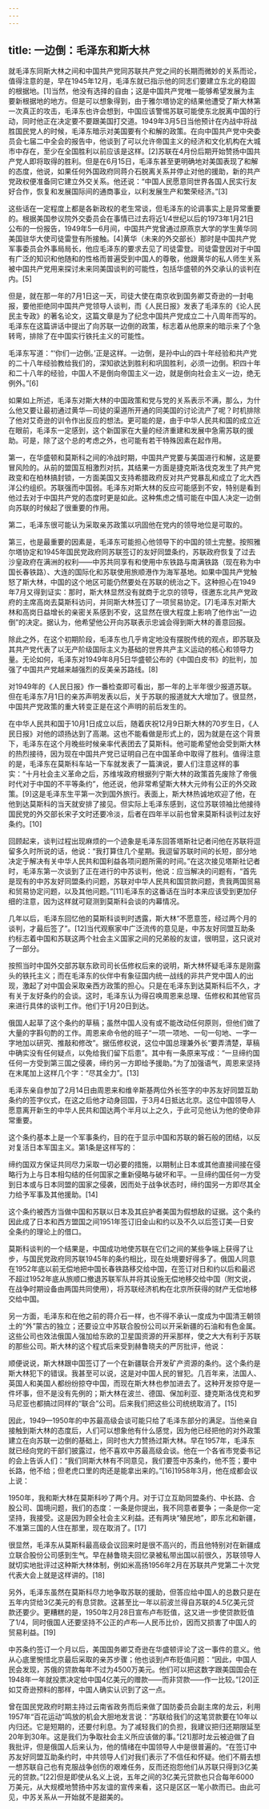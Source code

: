 ```yaml
---
---
---
```

title: 一边倒：毛泽东和斯大林
---



就毛泽东同斯大林之间和中国共产党同苏联共产党之间的长期而微妙的关系而论，值得注意的是，早在1945年12月，毛泽东就已指示他的同志们要建立东北的稳固的根据地。[1]当然，他没有选择的自由；这是中国共产党唯一能够希望发展为主要新根据地的地方。但是可以想象得到，由于雅尔塔协定的结果他遭受了斯大林第一次真正的攻击，毛泽东也许会想到，中国应该警惕苏联可能使东北脱离中国的行动，同时他正在决定要不要跟美国打交道。1949年3月5日当他预计在内战中将战胜国民党人的时候，毛泽东暗示对美国要有个和解的政策。在向中国共产党中央委员会七届二中全会的报告中，他谈到了可以允许帝国主义的经济和文化机构在大城市中存在，至少在全国胜利以前应该是这样。[2]苏联在4月份后期开始赞扬中国共产党人即将取得的胜利。但是在6月15日，毛泽东甚至更明确地对美国表现了和解的态度，他说，如果任何外国政府同蒋介石脱离关系并停止对他的援助，新的共产党政权便准备同它建立外交关系。他还说：“中国人民愿意同世界各国人民实行友好合作，恢复和发展国际间的通商事业，以利发展生产和繁荣经济。”[3]

这些话在一定程度上都是各新政权的老生常谈，但毛泽东的论调事实上是异常重要的。根据美国参议院外交委员会在事情已过去将近1/4世纪以后的1973年1月21日公布的一份报告，1949年5—6月间，中国共产党曾通过原燕京大学的学生黄华同美国驻华大使司徒雷登有所接触。[4]黄华（未来的外交部长）那时是中国共产党军事委员会外事局局长，他应毛泽东的要求去见了司徒雷登。司徒雷登因对于中国有广泛的知识和他随和的性格而普遍受到中国人的尊敬，他跟黄华的私人师生关系被中国共产党用来探讨未来同美国谈判的可能性，包括华盛顿的外交承认的谈判在内。[5]

但是，就在那一年的7月1日这一天，司徒大使在南京收到国务卿艾奇逊的一封电报，要他拒绝同中国共产党领导人谈判，而《人民日报》发表了毛泽东的《论人民民主专政》的著名论文，这篇文章是为了纪念中国共产党成立二十八周年而写的。毛泽东在这篇讲话中提出了向苏联一边倒的政策，标志着从他原来的暗示来了个急转弯，排除了在中国实行铁托主义的可能性。

毛泽东写道：“‘你们一边倒。’正是这样。一边倒，是孙中山的四十年经验和共产党的二十八年经验教给我们的，深知欲达到胜利和巩固胜利，必须一边倒。积四十年和二十八年的经验，中国人不是倒向帝国主义一边，就是倒向社会主义一边，绝无例外。”[6]

如果如上所述，毛泽东对斯大林的中国政策和党与党的关系表示不满，那么，为什么他又要让最初通过黄华—司徒的渠道所开通的同美国的讨论流产了呢？时机排除了他对艾奇逊的训令作出反应的想法。更可能的是，由于中华人民共和国的成立近在眼前，毛泽东一定感到，这个新国家在大量的经济重建和发展中急需苏联的援助。可是，除了这个总的考虑之外，也可能有若干特殊因素在起作用。

第一，在华盛顿和莫斯科之间的冷战时期，中国共产党要与美国进行和解，这是要冒风险的。从前的盟国互相激烈对抗，其结果一方面是捷克斯洛伐克发生了共产党政变和在柏林搞封锁，一方面美国又支持希腊政府反对共产党暴乱和成立了北大西洋公约组织。苏联强而中国弱。毛泽东对斯大林的反应可能感到不安，特别是看到他过去对于中国共产党的态度时更是如此。这种焦虑之情可能在中国人决定一边倒向苏联的时候起了很重要的作用。

第二，毛泽东很可能认为采取亲苏政策以巩固他在党内的领导地位是可取的。

第三，也是最重要的因素是，毛泽东可能担心他领导下的中国的领土完整。按照雅尔塔协定和1945年国民党政府同苏联签订的友好同盟条约，苏联政府恢复了过去沙皇政府在满洲的权利——中苏共同享有和使用中东铁路与南满铁路（现在称为中国长春铁路）、大连的国际化和苏联使用旅顺港作为海军基地。如果中国共产党触怒了斯大林，中国的这个地区可能仍然要处在苏联的统治之下。这种担心在1949年7月又得到证实：那时，斯大林显然没有就商于北京的领导，径邀东北共产党政府的主席高岗去莫斯科访问，并同斯大林签订了一项贸易协定。[7]毛泽东对斯大林和高岗日益增长的亲密关系感到不安，这显然在很大程度上影响了他作出“一边倒”的决定。据认为，他希望他公开向苏联表示忠诚会得到斯大林的善意回报。

除此之外，在这个初期阶段，毛泽东也几乎肯定地没有摆脱传统的观点，即苏联及其共产党代表了以无产阶级国际主义为基础的世界共产主义运动的核心和领导力量。无论如何，毛泽东对1949年8月5日华盛顿公布的《中国白皮书》的批判，加强了中国共产党越来越强烈的反美亲苏路线。[8]

对1949年的《人民日报》作一番检查即可看出，那一年的上半年很少报道苏联。但在毛泽东7月1日的亲苏声明发表以后，关于苏联的报道就大大增加了。很显然，中国共产党政策的重大转变正是在这个声明的前后发生的。

在中华人民共和国于10月1日成立以后，随着庆祝12月9日斯大林的70岁生日，《人民日报》对他的颂扬达到了高潮。这也不能看做是形式上的，因为就是在这个背景下，毛泽东在这个月晚些时候亲率代表团去了莫斯科。他可能希望他会受到斯大林的热烈接待，因为现在中国共产党已证明自己在中国革命中取得了胜利。值得注意的是，毛泽东在莫斯科车站一下车就发表了一篇演说，要人们注意这样的事实：“十月社会主义革命之后，苏维埃政府根据列宁斯大林的政策首先废除了帝俄时代对于中国的不平等条约”，他还说，他非常希望斯大林大元帅有公正的外交政策。[9]这是毛泽东生平第一次到国外旅行。表面上，斯大林热诚地欢迎了他，在他到达莫斯科的当天就安排了接见。但实际上毛泽东感到，这位苏联领袖比他接待国民党的外交部长宋子文时还要冷淡，后者在四年半以前也曾来莫斯科谈判过友好条约。[10]

回顾起来，谈判过程出现麻烦的一个迹象是毛泽东回答塔斯社记者问他在苏联将逗留多久时所说的话，他说：“我打算住几个星期。我逗留苏联时间的长短，部分地决定于解决有关中华人民共和国利益各项问题所需的时间。”在这次接见塔斯社记者时，毛泽东第一次谈到了正在进行的中苏谈判，他说：应当解决的问题有，“首先是现有的中苏友好同盟条约问题，苏联对中华人民共和国贷款问题，贵我两国贸易和贸易协定问题，以及其他问题。”[11]毛泽东的这番话在当时本来应该受到更加仔细的注意，因为这样就可窥测到莫斯科会谈的内幕情况。

几年以后，毛泽东回忆他的莫斯科谈判时透露，斯大林“不愿意签，经过两个月的谈判，才最后签了”。[12]当代观察家中广泛流传的意见是，中苏友好同盟互助条约标志着中国和苏联这两个社会主义国家之间的兄弟般的友谊，很明显，这只说对了一部分。

按照当时中国外交部苏联东欧司司长伍修权后来的说明，斯大林怀疑毛泽东是刚露头的铁托主义；而在毛泽东的伙伴中有象征国内统一战线的非共产党中国人的出现，激起了对中国会采取亲西方政策的担心。只是在毛泽东到达莫斯科后不久，才有关于友好条约的会谈。这时，毛泽东认为得召唤周恩来总理、伍修权和其他官员来进行具体的谈判工作。他们于1月20日到达。

俄国人起草了这个条约的草稿；虽然中国人没有或不能改动任何原则，但他们做了大量的字斟句酌的工作。周恩来命令他的班子“一项一项地、一句一句地、一字一字地加以研究、推敲和修改”。据伍修权说，这位中国总理兼外长“要弄清楚，草稿中确实没有任何疑点，以免给我们留下后患”。其中有一条原来写成：“一旦缔约国任何一方受到第三国之侵袭，缔约另一方即给予援助。”为了加强语气，周恩来坚持在末尾加上这样几个字：“尽其全力”。[13]

毛泽东亲自参加了2月14日由周恩来和维辛斯基两位外长签字的中苏友好同盟互助条约的签字仪式，在这之后他才动身回国，于3月4日抵达北京。这位中国领导人愿意离开新生的中华人民共和国达两个半月以上之久，于此可见他认为他的使命非常重要。

这个条约基本上是一个军事条约，目的在于显示中国和苏联的磐石般的团结，以反对复活日本军国主义。第1条是这样写的：

缔约国双方保证共同尽力采取一切必要的措施，以期制止日本或其他直接间接在侵略行为上与日本相勾结的任何国家之重新侵略与破坏和平。一旦缔约国任何一方受到日本或与日本同盟的国家之侵袭，因而处于战争状态时，缔约国另一方即尽其全力给予军事及其他援助。[14]



这个条约被西方当做中国和苏联以日本及其庇护者美国为假想敌的证据。这个条约因此成了日本和西方盟国之间1951年签订旧金山和约以及不久以后签订美—日安全条约的理论上的借口。

莫斯科谈判的一个结果是，中国成功地使苏联在它们之间的某些争端上获得了让步，与国民党政府同苏联1945年的条约相比，现在处境要好得多了。俄国人同意在1952年底以前无偿地把中国长春铁路移交给中国，在签订对日和约以后和最迟不超过1952年底从旅顺口撤退苏联军队并将其设施无偿地移交给中国（附文说，在战争时期设备由两国共同使用），将苏联经济机构在北京所获得的财产无偿地移交给中国。

另一方面，毛泽东和在他之前的蒋介石一样，也不得不承认一度成为中国清王朝领土的“外”蒙古的独立；还要设立中苏联合股份公司以开采新疆的石油和有色金属。这些公司也效法俄国人强加给东欧的卫星国资源的开采那样，使之大大有利于苏联的那些公司。斯大林的这个程式后来受到赫鲁晓夫的严厉批评，他说：

顺便说说，斯大林跟中国签订了一个在新疆联合开发矿产资源的条约。这个条约是斯大林犯下的错误。我甚至可以说，这是对中国人民的冒犯。几百年来，法国人、英国人和美国人都纷纷掠夺中国，而现在斯大林也参加进去了。这种开发掠夺是一件坏事，但不是没有先例的；斯大林在波兰、德国、保加利亚、捷克斯洛伐克和罗马尼亚也都搞过同样的“联合”公司。后来我们把这些公司统统取消了。[15]



因此，1949—1950年的中苏最高级会谈可能只给了毛泽东部分的满足。当他亲自接触到斯大林的态度后，人们可以想象他有什么感觉，因为他已经把他的对外政策建立在向苏联一边倒的基础上，同时也大力赞扬过斯大林。早在1957年，毛泽东就已经向党的干部们披露过，他不喜欢中苏最高级会谈。他在一个各省市党委书记的会上告诉人们：“我们同斯大林有不同意见，我们要签中苏条约，他不签；要中长路，他不给；但老虎口里的肉还是能拿出来的。”[16]1958年3月，他在成都会议上说：

1950年，我和斯大林在莫斯科吵了两个月。对于订立互助同盟条约、中长路、合股公司、国境问题，我们的态度：一条是你提出，我不同意者要争；一条是你一定坚持，我接受。这是因为顾全社会主义利益。还有两块“殖民地”，即东北和新疆，不准第三国的人住在那里，现在取消了。[17]



很显然，毛泽东从莫斯科最高级会议回来时是很不高兴的，而且他特别对在新疆成立联合股份公司感到生气。早在赫鲁晓夫回忆录被私带出国以前很久，苏联领导人就切实地批评过这种斯大林体制，例如米高扬1956年2月在苏联共产党第二十次党代表大会上就是这样讲的。[18]

另外，毛泽东虽然在莫斯科尽力地争取苏联的援助，但答应给中国人的总数只是在五年内贷给3亿美元的有息贷款。这甚至比一年以前波兰得自苏联的4.5亿美元贷款还要少。更糟糕的是，1950年2月28日宣布卢布贬值，这又进一步使贷款贬值了1/4，同时俄国人还要坚持不公正的卢布—人民币比价，因而又损害了中国人的贸易利益。[19]

中苏条约签订一个月以后，美国国务卿艾奇逊在华盛顿评论了这一事件的意义。他从心底里惋惜北京最后采取的亲苏步骤；他也谈到卢布贬值问题：“因此，中国人民会发现，苏俄的贷款每年不过为4500万美元。他们可以把这数字跟美国国会在1948年一年就投票决定给中国4亿美元的赠款——而非贷款——作一比较。”[20]正如艾奇逊预料的那样，中国人确实认识到了这一点。

曾在国民党政府时期主持过云南省政务而后来做了国防委员会副主席的龙云，利用1957年“百花运动”鸣放的机会大胆地发言说：“苏联给我们的这笔贷款要在10年以内归还。它是短期的，还要付利息。为了减轻我们的负担，我建议把归还期限延至20年到30年。这是我们为争取社会主义所应该做的事。”[21]那时龙云被迫做了自我批评，但是俄国人后来认为，他的情绪在中国领导人中是很普遍的。“在签订中苏友好同盟互助条约时，中共领导人们对我们表示了不信任和怀疑。他们不屑去想一想苏联自己也有克服战争创伤的艰难任务，反而还抱怨他们从苏联只得到3亿美元的贷款。”[22]但是即使从名义上说，五年之间的3亿美元贷款也只合每年6000万美元，从大规模地赞扬中苏友谊的宣传来看，这只是区区一笔小款而已。由此可见，中苏关系从一开始就不是甜美的。